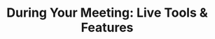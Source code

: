 ---
title: "During Your Meeting: Live Tools & Features"
description: "Description of your new file."
---